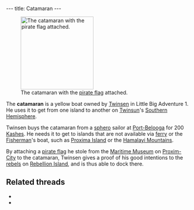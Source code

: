 ---
title: Catamaran
---

{{Infobox Transport
 |image=
}}

[[Image:Catamara.gif|right|199px|thumb|The catamaran with the [[pirate flag]] attached.]]

The '''catamaran''' is a yellow boat owned by [[Twinsen]] in Little Big Adventure 1. He uses it to get from one island to another on [[Twinsun]]'s [[Southern Hemisphere]].

Twinsen buys the catamaran from a [[sphero]] sailor at [[Port-Belooga]] for 200 [[Kash]]es. He needs it to get to islands that are not available via [[ferry]] or the [[Fisherman]]'s boat, such as [[Proxima Island]] or the [[Hamalayi Mountains]].

By attaching a [[pirate flag]] he stole from the [[Maritime Museum]] on [[Proxim-City]] to the catamaran, Twinsen gives a proof of his good intentions to the [[rebel]]s on [[Rebellion Island]], and is thus able to dock there.

==Related threads==
* {{thread|id=12620|title=buying the boat thing}}
* {{thread|id=12743|title=where's my catamaran :(}}